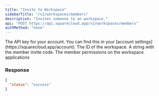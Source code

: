```yaml
---
title: "Invite to Workspace"
sidebarTitle: "/v2/workspaces/members"
description: "Invites someone to an workspace."
api: "POST https://api.squarecloud.app/v2/workspaces/members"
authMethod: "none"
---
```


<ParamField header="Authorization" type="string" placeholder="API KEY" required>
  The API key for your account. You can find this in your [account settings](https://squarecloud.app/account).
</ParamField>

<ParamField body="workspaceId" type="string" placeholder="Workspace Id">
  The ID of the workspace.  
</ParamField>

<ParamField body="code" type="string" placeholder="Invite code">
  A string with the member invite code. 
</ParamField>

<ParamField body="group" type="string" placeholder="Permission name">
  The member permissions on the workspace applications
</ParamField>


### Response

```json
{
  "status": "success"
}
```